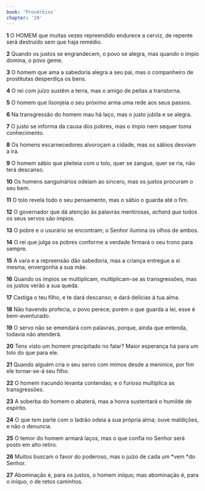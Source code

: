 ```yaml
---
book: 'Provérbios'
chapter: '29'
---
```


**1** O HOMEM que muitas vezes repreendido endurece a cerviz, de repente será destruído sem que haja remédio.

**2** Quando os justos se engrandecem, o povo se alegra, mas quando o ímpio domina, o povo geme.

**3** O homem que ama a sabedoria alegra a seu pai, mas o companheiro de prostitutas desperdiça os bens.

**4** O rei com juízo sustém a terra, mas o amigo de peitas a transtorna.

**5** O homem que lisonjeia o seu próximo arma uma rede aos seus passos.

**6** Na transgressão do homem mau há laço, mas o justo jubila e se alegra.

**7** O justo se informa da causa dos pobres, mas o ímpio nem sequer toma conhecimento.

**8** Os homens escarnecedores alvoroçam a cidade, mas os sábios desviam a ira.

**9** O homem sábio que pleiteia com o tolo, quer se zangue, quer se ria, não terá descanso.

**10** Os homens sanguinários odeiam ao sincero, mas os justos procuram o seu bem.

**11** O tolo revela todo o seu pensamento, mas o sábio o guarda até o fim.

**12** O governador que dá atenção às palavras mentirosas, _achará que_ todos os seus servos são ímpios.

**13** O pobre e o usurário se encontram; o Senhor ilumina os olhos de ambos.

**14** O rei que julga os pobres conforme a verdade firmará o seu trono para sempre.

**15** A vara e a repreensão dão sabedoria, mas a criança entregue a si mesma, envergonha a sua mãe.

**16** Quando os ímpios se multiplicam, multiplicam-se as transgressões, mas os justos verão a sua queda.

**17** Castiga o teu filho, e te dará descanso; e dará delícias à tua alma.

**18** Não havendo profecia, o povo perece; porém o que guarda a lei, esse é bem-aventurado.

**19** O servo não se emendará com palavras, porque, ainda que entenda, todavia não atenderá.

**20** Tens visto um homem precipitado no falar? Maior esperança há para um tolo do que para ele.

**21** Quando alguém cria o seu servo com mimos desde a meninice, por fim ele tornar-se-á seu filho.

**22** O homem iracundo levanta contendas; e o furioso multiplica as transgressões.

**23** A soberba do homem o abaterá, mas a honra sustentará o humilde de espírito.

**24** O que tem parte com o ladrão odeia a sua própria alma; ouve maldições, e não o denuncia.

**25** O temor do homem armará laços, mas o que confia no Senhor será posto em alto retiro.

**26** Muitos buscam o favor do poderoso, mas o juízo de cada um *vem *do Senhor.

**27** Abominação é, para os justos, o homem iníquo; mas abominação é, para o iníquo, o de retos caminhos.
